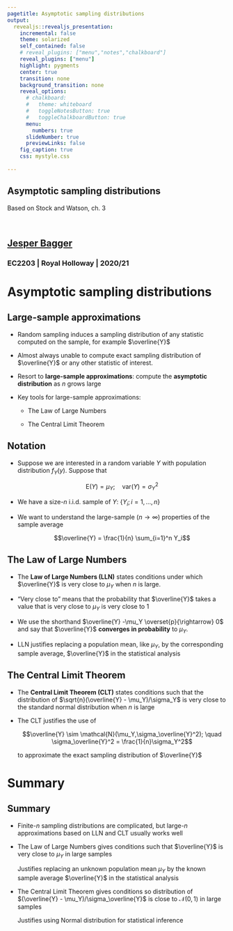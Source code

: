 ```yaml
---
pagetitle: Asymptotic sampling distributions
output: 
  revealjs::revealjs_presentation:
    incremental: false
    theme: solarized
    self_contained: false
    # reveal_plugins: ["menu","notes","chalkboard"]
    reveal_plugins: ["menu"]
    highlight: pygments
    center: true
    transition: none
    background_transition: none 
    reveal_options:
      # chalkboard:
      #   theme: whiteboard
      #   toggleNotesButton: true
      #   toggleChalkboardButton: true
      menu:
        numbers: true
      slideNumber: true
      previewLinks: false
    fig_caption: true
    css: mystyle.css
    
--- 
```


<section>

<h1>Asymptotic sampling distributions</h1>

Based on Stock and Watson, ch. 3

<br>

<h2>[Jesper Bagger](mailto:jesper.bagger@rhul.ac.uk)</h2>

<h3>EC2203 | Royal Holloway | 2020/21</h3>

</section>

# Asymptotic sampling distributions

## Large-sample approximations

- Random sampling induces a sampling distribution of any statistic computed on the sample, for example $\overline{Y}$

- Almost always unable to compute exact sampling distribution of $\overline{Y}$ or any other statistic of interest.

- Resort to **large-sample approximations**: compute the **asymptotic distribution** as $n$ grows large

- Key tools for large-sample approximations:

  - The Law of Large Numbers
  
  - The Central Limit Theorem
  
## Notation

- Suppose we are interested in a random variable $Y$ with population distribution $f_Y(y)$. Suppose that 

  $$\mathrm{E}(Y)=\mu_Y; \quad \mathrm{var}(Y) = \sigma_Y^2$$

- We have a size-$n$ i.i.d. sample of $Y$: $\{Y_i;i=1,...,n\}$

- We want to understand the large-sample ($n \rightarrow \infty$) properties of the sample average

  $$\overline{Y} = \frac{1}{n} \sum_{i=1}^n Y_i$$
  
## The Law of Large Numbers

- The **Law of Large Numbers (LLN)** states conditions under which $\overline{Y}$ is very close to $\mu_Y$ when $n$ is large.

- "Very close to" means that the probability that $\overline{Y}$ takes a value that is very close to $\mu_Y$ is very close to 1

- We use the shorthand $\overline{Y} -\mu_Y \overset{p}{\rightarrow} 0$ and say that $\overline{Y}$ **converges in probability** to $\mu_Y$.

- LLN justifies replacing a population mean, like $\mu_Y$, by the corresponding sample average, $\overline{Y}$ in the statistical analysis

<!-- ## The Law of Large Numbers -->

<!-- <div class="box"> -->

<!-- Let $\{Y_i; i=1,...,n\}$ be a sequence of i.i.d. random variables with $\mathrm{E}(Y_i) = \mu_Y$ and $\mathrm{var}(Y_i) = \sigma^2_Y$. If $\sigma^2_Y < \infty$, then as $n \rightarrow \infty$ -->

<!-- $$P(- \epsilon < \overline{Y} - \mu_Y< \epsilon) \rightarrow 1,$$ -->

<!-- for **any** $\epsilon > 0$. Write $\overline{Y} - \mu_Y \overset{p}{\rightarrow} 0$. -->

<!-- </div> -->

## The Central Limit Theorem

- The **Central Limit Theorem (CLT)** states conditions such that the distribution of $\sqrt{n}(\overline{Y} - \mu_Y)/\sigma_Y$ is very close to the standard normal distribution when $n$ is large

- The CLT justifies the use of 

  $$\overline{Y} \sim \mathcal{N}(\mu_Y,\sigma_\overline{Y}^2); \quad \sigma_\overline{Y}^2 = \frac{1}{n}\sigma_Y^2$$

  to approximate the exact sampling distribution of $\overline{Y}$

<!-- - Remarkably, the approximation does not depend on the distribution of the individual $Y_i$'s in $\overline{Y}$. -->

<!-- ## The Central Limit Theorem -->

<!-- <div class="box"> -->

<!-- Let $\{Y_i; i=1,...,n\}$ be i.i.d. random variables with $\mathrm{E}(Y_i) = \mu_Y$ and $\mathrm{var}(Y_i) = \sigma^2_Y$. If $\sigma^2_Y < \infty$, then -->

<!-- $$\sqrt{n}(\overline{Y} - \mu_Y) \overset{d}{\rightarrow} \mathcal{N}(0,\sigma_Y^2).$$ -->

<!-- We say that $\sqrt{n}(\overline{Y} - \mu_Y)$ **converges in distribution** to the normal distribution $\mathcal{N}(0,\sigma_Y^2)$ -->

<!-- </div> -->

# Summary

## Summary

- Finite-$n$ sampling distributions are complicated, but large-$n$ approximations based on LLN and CLT usually works well 

- The Law of Large Numbers gives conditions such that $\overline{Y}$ is very close to $\mu_Y$ in large samples 

  Justifies replacing an unknown population mean $\mu_Y$ by the known sample average $\overline{Y}$ in the statistical analysis

- The Central Limit Theorem gives conditions so distribution of $(\overline{Y} - \mu_Y)/\sigma_\overline{Y}$ is close to $\mathcal{N}(0,1)$ in large samples

  Justifies using Normal distribution for statistical inference
